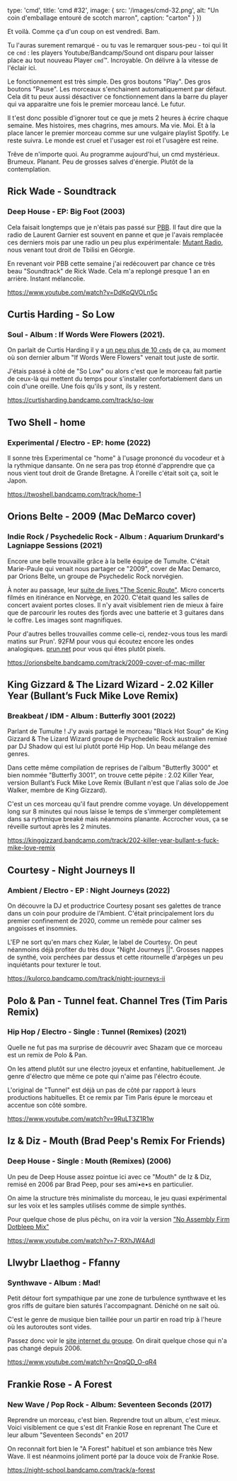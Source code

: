

  type: 'cmd',
  title: 'cmd #32',
  image: {
    src: '/images/cmd-32.png',
    alt: "Un coin d'emballage entouré de scotch marron",
    caption: "carton"
  }
}) 

Et voilà. Comme ça d'un coup on est vendredi. Bam.

Tu l'auras surement remarqué - ou tu vas le remarquer sous-peu - toi qui lit ce
`cmd` : les players Youtube/Bandcamp/Sound ont disparu pour laisser place au
tout nouveau Player `cmd`™. Incroyable. On délivre à la vitesse de l'éclair ici.

Le fonctionnement est très simple. Des gros boutons "Play". Des gros boutons
"Pause". Les morceaux s'enchainent automatiquement par défaut. Cela dit tu peux
aussi désactiver ce fonctionnement dans la barre du player qui va apparaitre une
fois le premier morceau lancé. Le futur.

Il t'est donc possible d'ignorer tout ce que je mets 2 heures à écrire chaque
semaine. Mes histoires, mes chagrins, mes amours. Ma vie. Moi. Et à la place
lancer le premier morceau comme sur une vulgaire playlist Spotify. Le reste
suivra. Le monde est cruel et l'usager est roi et l'usagère est reine.

Trêve de n'importe quoi. Au programme aujourd'hui, un cmd mystérieux. Brumeux.
Planant. Peu de grosses salves d'énergie. Plutôt de la contemplation.



## Rick Wade - Soundtrack

### Deep House - EP: Big Foot (2003)

Cela faisait longtemps que je n'étais pas passé sur
[PBB](https://www.laurentgarnier.com/radio.php). Il faut dire que la radio de
Laurent Garnier est souvent en panne et que je l'avais remplacée ces derniers
mois par une radio un peu plus expérimentale: [Mutant
Radio](https://mutantradio.net/), nous venant tout droit de Tbilisi en Géorgie.

En revenant voir PBB cette semaine j'ai redécouvert par chance ce très beau
"Soundtrack" de Rick Wade. Cela m'a replongé presque 1 an en arrière. Instant
mélancolie.

https://www.youtube.com/watch?v=DdKpQVOLn5c



## Curtis Harding - So Low

### Soul - Album : If Words Were Flowers (2021).

On parlait de Curtis Harding il y a [un peu plus de 10
`cmds`](https://cmd.wuips.com/post/2021-11-12-cmd-21) de ça, au moment où son
dernier album "If Words Were Flowers" venait tout juste de sortir.

J'étais passé à côté de "So Low" ou alors c'est que le morceau fait partie de
ceux-là qui mettent du temps pour s'installer confortablement dans un coin d'une
oreille. Une fois qu'ils y sont, ils y restent.

https://curtisharding.bandcamp.com/track/so-low



## Two Shell - home

### Experimental / Electro - EP: home (2022)

Il sonne très Experimental ce "home" à l'usage prononcé du vocodeur et à la
rythmique dansante. On ne sera pas trop étonné d'apprendre que ça nous vient
tout droit de Grande Bretagne. À l'oreille c'était soit ça, soit le Japon.

https://twoshell.bandcamp.com/track/home-1



## Orions Belte - 2009 (Mac DeMarco cover)

### Indie Rock  / Psychedelic Rock - Album : Aquarium Drunkard's Lagniappe Sessions (2021)

Encore une belle trouvaille grâce à la belle équipe de Tumulte. C'était
Marie-Paule qui venait nous partager ce "2009", cover de Mac Demarco, par Orions
Belte, un groupe de Psychedelic Rock norvégien.

À noter au passage, leur [suite de lives "The Scenic
Route"](https://www.youtube.com/watch?v=4e30ML8wI3Y). Micro concerts filmés en
itinérance en Norvège, en 2020. C'était quand les salles de concert avaient
portes closes. Il n'y avait visiblement rien de mieux à faire que de parcourir
les routes des fjords avec une batterie et 3 guitares dans le coffre. Les images
sont magnifiques.

Pour d'autres belles trouvailles comme celle-ci, rendez-vous tous les mardi
matins sur Prun'. 92FM pour vous qui écoutez encore les ondes analogiques.
[prun.net](https://www.prun.net/) pour vous qui êtes plutôt pixels.

https://orionsbelte.bandcamp.com/track/2009-cover-of-mac-miller



## King Gizzard & The Lizard Wizard - 2.02 Killer Year (Bullant’s Fuck Mike Love Remix)

### Breakbeat / IDM - Album : Butterfly 3001 (2022)

Parlant de Tumulte ! J'y avais partagé le morceau "Black Hot Soup" de King
Gizzard & The Lizard Wizard groupe de Psychedelic Rock australien remixé par DJ
Shadow qui est lui plutôt porté Hip Hop. Un beau mélange des genres.

Dans cette même compilation de reprises de l'album "Butterfly 3000" et bien
nommée "Butterfly 3001", on trouve cette pépite :  2.02 Killer Year,
version Bullant’s Fuck Mike Love Remix (Bullant n'est que l'alias solo de Joe
Walker, membre de King Gizzard).

C'est un ces morceau qu'il faut prendre comme voyage. Un développement long sur
8 minutes qui nous laisse le temps de s'immerger complètement dans sa rythmique
breaké mais néanmoins planante. Accrocher vous, ça se réveille surtout après les
2 minutes.

https://kinggizzard.bandcamp.com/track/202-killer-year-bullant-s-fuck-mike-love-remix



## Courtesy - Night Journeys II

### Ambient / Electro - EP : Night Journeys (2022)

On découvre la DJ et productrice Courtesy posant ses galettes de trance dans un
coin pour produire de l'Ambient. C'était principalement lors du premier
confinement de 2020, comme un remède pour calmer ses  angoisses et insomnies.

L'EP ne sort qu'en mars chez Kulør, le label de Courtesy. On peut néanmoins
déjà profiter du très doux "Night Journeys ||". Grosses nappes de synthé, voix
perchées par dessus et cette ritournelle d'arpèges un peu inquiétants pour
texturer le tout.

https://kulorco.bandcamp.com/track/night-journeys-ii



## Polo & Pan - Tunnel feat. Channel Tres (Tim Paris Remix)

### Hip Hop / Electro - Single : Tunnel (Remixes) (2021)

Quelle ne fut pas ma surprise de découvrir avec Shazam que ce morceau est un
remix de Polo & Pan. 

On les attend plutôt sur une électro joyeux et enfantine, habituellement. Je
genre d'électro que même ce pote qui n'aime pas l'électro écoute. 

L'original de "Tunnel" est déjà un pas de côté par rapport à leurs productions
habituelles. Et ce remix par Tim Paris épure le morceau et accentue son côté
sombre.

https://www.youtube.com/watch?v=9RuLT3Z1R1w



## Iz & Diz -  Mouth (Brad Peep's Remix For Friends)

### Deep House - Single : Mouth (Remixes) (2006)

Un peu de Deep House assez pointue ici avec ce "Mouth" de Iz & Diz, remisé en
2006 par Brad Peep, pour ses ami•e•s en particulier.

On aime la structure très minimaliste du morceau, le jeu quasi expérimental sur
les voix et les samples utilisés comme de simple synthés.

Pour quelque chose de plus pêchu, on ira voir la version ["No Assembly Firm
Dotbleep Mix"](https://www.youtube.com/watch?v=8KRvl5fqKuI)

https://www.youtube.com/watch?v=7-RXhJW4AdI



## Llwybr Llaethog - Ffanny

### Synthwave - Album : Mad!

Petit détour fort sympathique par une zone de turbulence synthwave et les gros
riffs de guitare bien saturés l'accompagnant. Déniché on ne sait où.

C'est le genre de musique bien taillée pour un partir en road trip à l'heure où
les autoroutes sont vides. 

Passez donc voir le [site internet du
groupe](http://llwybrllaethog.co.uk/fframnew.htm). On dirait quelque chose qui
n'a pas changé depuis 2006.

https://www.youtube.com/watch?v=QnqQD_O-qR4





## Frankie Rose - A Forest

### New Wave / Pop Rock - Album: Seventeen Seconds (2017)

Reprendre un morceau, c'est bien. Reprendre tout un album, c'est mieux. Voici
visiblement ce que s'est dit Frankie Rose en reprenant The Cure et leur album
"Seventeen Seconds" en 2017

On reconnait fort bien le "A Forest" habituel et son ambiance très New Wave. Il
est néanmoins joliment porté par la douce voix de Frankie Rose.

https://night-school.bandcamp.com/track/a-forest

